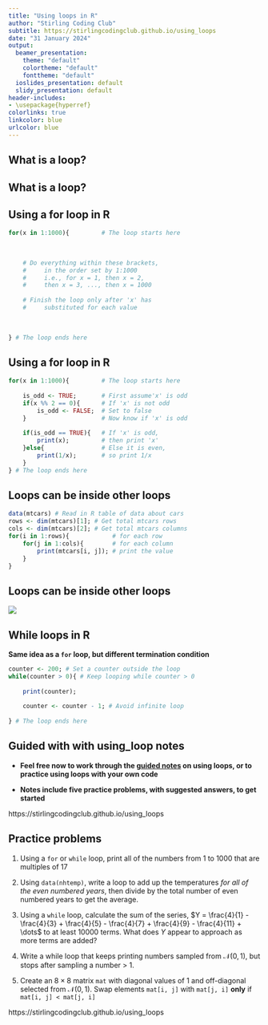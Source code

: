 ```yaml
---
title: "Using loops in R"
author: "Stirling Coding Club"
subtitle: https://stirlingcodingclub.github.io/using_loops
date: "31 January 2024"
output:
  beamer_presentation:
    theme: "default"
    colortheme: "default"
    fonttheme: "default"
  ioslides_presentation: default
  slidy_presentation: default
header-includes:
- \usepackage{hyperref}
colorlinks: true
linkcolor: blue
urlcolor: blue
---
```



## What is a loop?

\begin{columns}
\begin{column}{0.5\textwidth}

\textbf{A loop repeats the same set of instructions (i.e., `code') across a particular set of conditions}
\newline
\pause
Suppose you want to print the following sequence:
\newline
$1$, $\frac{1}{2}$, $3$, $\frac{1}{4}$, $\dots$, $999$,  $\frac{1}{1000}$
\newline
\pause
How would you do it in R (without a loop)?
\pause
\end{column}
\begin{column}{0.5\textwidth} 
How would you explain what you want to do (verbally)?
\pause
\newline
\begin{enumerate}
  \item For each integer from 1 to 1000
  \item If the number is odd, print it
  \item If the number is even, divide by the number then print it
  \item Stop when when finished printing
\end{enumerate}
\end{column}
\end{columns}
## What is a loop?
\begin{columns}
\begin{column}{0.5\textwidth}
\textbf{A loop repeats the same set of instructions (i.e., `code') across a particular set of conditions}
\newline

Suppose you want to print the following sequence:
\newline

$1$, $\frac{1}{2}$, $3$, $\frac{1}{4}$, $\dots$, $999$,  $\frac{1}{1000}$
\newline


How would you do it in R (without a loop)?


\end{column}
\begin{column}{0.5\textwidth} 
How would you explain what you want to do (verbally)?
\newline
\begin{itemize}
  \item For $x = 1, 2, 3, ..., 999, 1000$ 
  \begin{itemize}
  \item Check if $x$ is even
  \item If $x$ is not even, then print $x$
  \item If $x$ is even, then print $1/x$
        \end{itemize}
  \item Stop when all $x$ values have been considered
  \newline
  \newline
\end{itemize}
\end{column}
\end{columns}


## Using a for loop in R


```r
for(x in 1:1000){         # The loop starts here
    
    
    
    # Do everything within these brackets, 
    #     in the order set by 1:1000
    #     i.e., for x = 1, then x = 2, 
    #     then x = 3, ..., then x = 1000
    
    # Finish the loop only after 'x' has
    #     substituted for each value
    
    
    
} # The loop ends here
```


## Using a for loop in R


```r
for(x in 1:1000){         # The loop starts here
    
    is_odd <- TRUE;       # First assume'x' is odd
    if(x %% 2 == 0){      # If 'x' is not odd
        is_odd <- FALSE;  # Set to false
    }                     # Now know if 'x' is odd
    
    if(is_odd == TRUE){   # If 'x' is odd,
        print(x);         # then print 'x'
    }else{                # Else it is even,
        print(1/x);       # so print 1/x
    }
} # The loop ends here
```


## Loops can be inside other loops

```r
data(mtcars) # Read in R table of data about cars
rows <- dim(mtcars)[1]; # Get total mtcars rows
cols <- dim(mtcars)[2]; # Get total mtcars columns
for(i in 1:rows){            # for each row
    for(j in 1:cols){        # for each column
        print(mtcars[i, j]); # print the value
    }
}
```


## Loops can be inside other loops

![](images/nested_loops_slide.png)


## While loops in R

**Same idea as a `for` loop, but different termination condition** \newline

```r
counter <- 200; # Set a counter outside the loop
while(counter > 0){ # Keep looping while counter > 0
    
    print(counter); 
    
    counter <- counter - 1; # Avoid infinite loop
    
} # The loop ends here
```


## Guided with with using_loop notes

- **Feel free now to work through the [guided notes](https://stirlingcodingclub.github.io/using_loops) on using loops, or to practice using loops with your own code** \newline

- **Notes include five practice problems, with suggested answers, to get started** \newline \newline \newline \newline \newline \newline \newline \newline

https://stirlingcodingclub.github.io/using_loops


## Practice problems {.smaller}

1. Using a `for` or `while` loop, print all of the numbers from 1 to 1000 that are multiples of 17

2. Using `data(nhtemp)`, write a loop to add up the temperatures *for all of the even numbered years*, then divide by the total number of even numbered years to get the average.

3. Using a `while` loop, calculate the sum of the series, $Y = \frac{4}{1} - \frac{4}{3} + \frac{4}{5} - \frac{4}{7} + \frac{4}{9} - \frac{4}{11} + \dots$ to at least 10000 terms. What does $Y$ appear to approach as more terms are added?

4. Write a while loop that keeps printing numbers sampled from $\mathcal{N}(0, 1)$, but stops after sampling a number > 1.

5. Create an $8 \times 8$ matrix `mat` with diagonal values of 1 and off-diagonal selected from $\mathcal{N}(0, 1)$. Swap elements `mat[i, j]` with `mat[j, i]` **only** if `mat[i, j] < mat[j, i]`

https://stirlingcodingclub.github.io/using_loops


